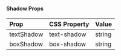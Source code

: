 #### Shadow Props

| Prop       | CSS Property | Value  |
| :--------- | :----------- | :----- |
| textShadow | text-shadow  | string |
| boxShadow  | box-shadow   | string |
